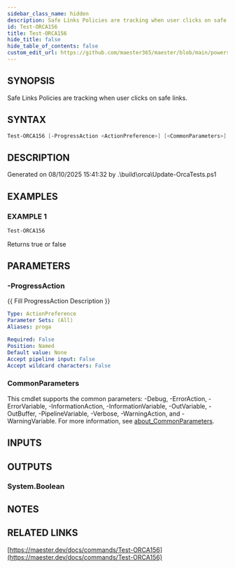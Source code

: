 ```yaml
---
sidebar_class_name: hidden
description: Safe Links Policies are tracking when user clicks on safe links.
id: Test-ORCA156
title: Test-ORCA156
hide_title: false
hide_table_of_contents: false
custom_edit_url: https://github.com/maester365/maester/blob/main/powershell/public/Test-ORCA156.ps1
---
```


## SYNOPSIS

Safe Links Policies are tracking when user clicks on safe links.

## SYNTAX

```powershell
Test-ORCA156 [-ProgressAction <ActionPreference>] [<CommonParameters>]
```

## DESCRIPTION

Generated on 08/10/2025 15:41:32 by .\build\orca\Update-OrcaTests.ps1

## EXAMPLES

### EXAMPLE 1

```powershell
Test-ORCA156
```

Returns true or false

## PARAMETERS

### -ProgressAction

\{\{ Fill ProgressAction Description \}\}

```yaml
Type: ActionPreference
Parameter Sets: (All)
Aliases: proga

Required: False
Position: Named
Default value: None
Accept pipeline input: False
Accept wildcard characters: False
```

### CommonParameters

This cmdlet supports the common parameters: -Debug, -ErrorAction, -ErrorVariable, -InformationAction, -InformationVariable, -OutVariable, -OutBuffer, -PipelineVariable, -Verbose, -WarningAction, and -WarningVariable. For more information, see [about_CommonParameters](http://go.microsoft.com/fwlink/?LinkID=113216).

## INPUTS

## OUTPUTS

### System.Boolean

## NOTES

## RELATED LINKS

[https://maester.dev/docs/commands/Test-ORCA156](https://maester.dev/docs/commands/Test-ORCA156)
